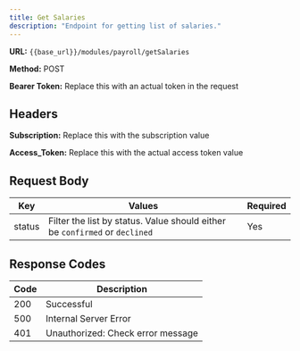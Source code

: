```yaml
---
title: Get Salaries
description: "Endpoint for getting list of salaries."
---
```


**URL:** `{{base_url}}/modules/payroll/getSalaries`  <br />

**Method:** POST <br />

**Bearer Token:** Replace this with an actual token in the request

## Headers
**Subscription:** Replace this with the subscription value <br />

**Access_Token:** Replace this with the actual access token value

## Request Body

| Key           | Values                                                                      | Required |
| ------------- | --------------------------------------------------------------------------- | -------- |
| status        | Filter the list by status. Value should either be `confirmed` or `declined` | Yes      |


## Response Codes

| Code | Description                        |
| ---- | ---------------------------------- |
| 200  | Successful                         |
| 500  | Internal Server Error              |
| 401  | Unauthorized: Check error message  |
